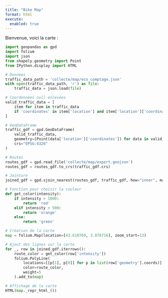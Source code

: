 ```yaml
---
title: "Bike Map"
format: html
execute:
  enabled: true
---
```



Bienvenue, voici la carte :

```python
import geopandas as gpd
import folium
import json
from shapely.geometry import Point
from IPython.display import HTML

# Données
traffic_data_path = 'collecte/map/eco_comptage.json'
with open(traffic_data_path, 'r') as file:
    traffic_data = json.load(file)

# Coordonnées null enlevées
valid_traffic_data = [
    item for item in traffic_data 
    if 'coordinates' in item['location'] and item['location']['coordinates'][0] is not None and item['location']['coordinates'][1] is not None
]

# GeoDataFrame
traffic_gdf = gpd.GeoDataFrame(
    valid_traffic_data,
    geometry=[Point(data['location']['coordinates']) for data in valid_traffic_data],
    crs="EPSG:4326"
)

# Routes
routes_gdf = gpd.read_file('collecte/map/export.geojson')
routes_gdf = routes_gdf.to_crs(traffic_gdf.crs)

# Jointure
joined_gdf = gpd.sjoin_nearest(routes_gdf, traffic_gdf, how="inner", max_distance=100)

# Fonction pour choisir la couleur
def get_color(intensity):
    if intensity > 1000:
        return 'red'
    elif intensity > 500:
        return 'orange'
    else:
        return 'green'

# Création de la carte
map = folium.Map(location=[43.610769, 3.876716], zoom_start=13)

# Ajout des lignes sur la carte
for _, row in joined_gdf.iterrows():
    route_color = get_color(row['intensity'])
    folium.PolyLine(
        locations=[[p[1], p[0]] for p in list(row['geometry'].coords)],
        color=route_color,
        weight=5
    ).add_to(map)

# Affichage de la carte
HTML(map._repr_html_())

```



